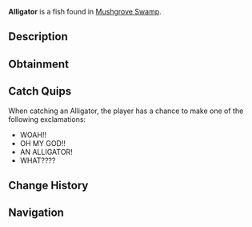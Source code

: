 {{FishInfobox
|image          = Alligator.png
|rarity         = Legendary
|sea            = First Sea
|location       = [[Mushgrove Swamp]]
|sublocation    = 
|sources        = Fishing Rod
|radar_location = 
|prog_speed     = -20
|xp             = 400
|weather        = 
|time           = Night
|season         = Spring
|bait           = Fish Head
|base_weight    = 300
|base_value     = 700
|weight_range   = 150
|base_chance    = 0.9
|base_resil     = 15
}}
'''Alligator''' is a {{Rarity|Legendary}} fish found in [[Mushgrove Swamp]].

== Description ==
{{Description|The Alligator is a massive, fearsome reptile known for its powerful bite and armoured body. Found in Mushgrove Swamp, Alligators are the apex predator with a stealthy and ambush-based hunting style.|Bestiary Entry}}

== Obtainment ==
{{Description|Found in Mushgrove Swamp during the night.|Bestiary Hint}}
{{Fish Availability|
Mushgrove Swamp
|top_rods      = 
Leviathan's Fang Rod\44067.18\187379.99;
Great Rod of Oscar\35058.34\110510.4;
Free Spirit Rod\33666.91\179603.93;
Trident Rod\32716.89\174535.81;
Ethereal Prism Rod\32384.62\114510.21;
Resourceful Rod\25060.96\90095.68;
Destiny Rod\26206.88\93286.45;
No-Life Rod\30477.56\125294.77;
Seraphic Rod\30821.3\115556.66;
Rod Of The Depths\25335.52\97120.01;
Rod Of The Forgotten Fang\28591.37\108488.84;
Rod Of The Zenith\26978.84\99269.09;
Astralhook Rod\32382.07\111229.34;
Challenger's Rod\27399.93\109598.69;
Rod Of The Exalted One\25403.08\93503.09;
Zeus Rod\24393.53\99268.65;
Verdant Shear Rod\23739.62\98280.54;
Blazebringer Rod\23232.76\94993.92;
Depthseeker Rod\21980\93642.71;
Avalanche Rod\19672.53\83557.83;
Volcanic Rod\19014.52\78430.88;
Steady Rod\6172.94\28375.25
|recommended   = Trident Rod
}}

== Catch Quips ==
When catching an Alligator, the player has a chance to make one of the following exclamations:
* WOAH!!
* OH MY GOD!!
* AN ALLIGATOR!
* WHAT????

== Change History ==
{{Change History|{{subst:Current Version}}}}

== Navigation ==
{{Fish Navbox|Mushgrove Swamp}}